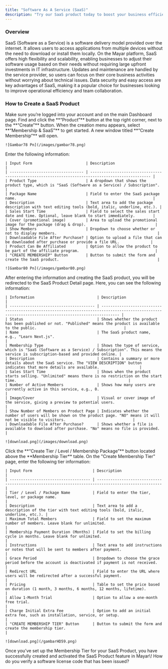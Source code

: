 ```yaml
---
title: "Software As A Service (SaaS)"
description: "Try our SaaS product today to boost your business efficiency with an innovative and easy-to-use solution!"
---
```


### Overview

SaaS (Software as a Service) is a software delivery model provided over the internet. It allows users to access applications from multiple devices without the need to download or install them locally. On the Mayar platform, SaaS offers high flexibility and scalability, enabling businesses to adjust their software usage based on their needs without requiring large upfront investments in IT infrastructure. Updates and maintenance are handled by the service provider, so users can focus on their core business activities without worrying about technical issues. Data security and easy access are key advantages of SaaS, making it a popular choice for businesses looking to improve operational efficiency and team collaboration.

### How to Create a SaaS Product

<Steps>
  <Step title="Log in to Mayar Dashboard">
    Make sure you’re logged into your account and on the main Dashboard page.
  </Step>
  <Step title="Click the “Product” Button">
    Find and click the **“Product”** button at the top right corner, next to the **“Create”** button.
  </Step>
  <Step title="Select “Membership & SaaS">
    When the creation menu appears, select **“Membership & SaaS”** to get started. A new window titled **“Create Membership”** will open.

    ![Gambar78 Pn](/images/gambar78.png)
  </Step>
  <Step title="Fill in SaaS Product Details">
    Enter the following information:

    | Input Form                        | Description                                                                                       |
    | --------------------------------- | ------------------------------------------------------------------------------------------------- |
    | Product Type                      | A dropdown that shows the product type, which is "SaaS (Software as a Service) / Subscription".   |
    | Package Name                      | Field to enter the SaaS package name.                                                             |
    | Description                       | Text area to add the package description with text editing tools (bold, italic, underline, etc.). |
    | Sales Start Time                  | Field to select the sales start date and time. Optional, leave blank to start immediately.        |
    | Cover (promotional image)         | Area to upload the promotional image for the package (drag & drop).                               |
    | Show Members                      | Dropdown to choose whether or not to display members.                                             |
    | Downloadable File After Purchase? | Option to upload a file that can be downloaded after purchase or provide a file URL.              |
    | Product Can Be Affiliated         | Option to allow the product to be part of the affiliate program.                                  |
    | "CREATE MEMBERSHIP" Button        | Button to submit the form and create the SaaS product.                                            |

    ![Gambar80 Pn](/images/gambar80.png)
  </Step>
  <Step title="Access SaaS Product Detail Page">
    After entering the information and creating the SaaS product, you will be redirected to the SaaS Product Detail page. Here, you can see the following information:

    | Information                            | Description                                                                                                                                          |
    | -------------------------------------- | ---------------------------------------------------------------------------------------------------------------------------------------------------- |
    | Status                                 | Shows whether the product has been published or not. "Published" means the product is available to the public.                                       |
    | Name                                   | The SaaS product name, e.g., "Learn Next.js".                                                                                                        |
    | Membership Type                        | Shows the type of service, which is "SaaS (Software as a Service) / Subscription". This means the service is subscription-based and provided online. |
    | Description                            | Contains a summary or more details about the SaaS service. The "VIEW DESCRIPTION" button indicates that more details are available.                  |
    | Sales Start Time                       | Shows when the product starts selling. "Unlimited" means there is no restriction on the start time.                                                  |
    | Number of Active Members               | Shows how many users are currently active in this service, e.g., 0.                                                                                  |
    | Image/Cover                            | Visual or cover image of the service, giving a preview to potential users.                                                                           |
    | Show Number of Members on Product Page | Indicates whether the number of users will be shown on the product page. "NO" means it will not be visible to visitors.                              |
    | Downloadable File After Purchase?      | Shows whether a file is available to download after purchase. "No" means no file is provided.                                                        |

    ![download.png](/images/download.png)
  </Step>
  <Step title="Create SaaS Product Tiers">
    Click the **“Create Tier / Level / Membership Package”** button located above the **Membership Tier** table.
  </Step>
  <Step title="Fill in Tier Details">
    On the "Create Membership Tier" page, enter the following tier information:

    | Input Form                           | Description                                                                                         |
    | ------------------------------------ | --------------------------------------------------------------------------------------------------- |
    | Tier / Level / Package Name          | Field to enter the tier, level, or package name.                                                    |
    | Description                          | Text area to add a description of the tier with text editing tools (bold, italic, underline, etc.). |
    | Maximum Total Members                | Field to set the maximum number of members. Leave blank for unlimited.                              |
    | Membership Payment Duration (Months) | Field to set the billing cycle in months. Leave blank for unlimited.                                |
    | Instructions                         | Text area to add instructions or notes that will be sent to members after payment.                  |
    | Grace Period                         | Dropdown to choose the grace period before the account is deactivated if payment is not received.   |
    | Redirect URL                         | Field to enter the URL where users will be redirected after a successful payment.                   |
    | Pricing                              | Table to set the price based on duration (1 month, 3 months, 6 months, 12 months, lifetime).        |
    | Allow 1-Month Trial                  | Option to allow a one-month free trial.                                                             |
    | Charge Initial Extra Fee             | Option to add an initial extra fee, such as installation, service, or setup.                        |
    | "CREATE MEMBERSHIP TIER" Button      | Button to submit the form and create the membership tier.                                           |

    ![download.png](/gambarHD59.png)
  </Step>
  <Step title="Finish">
    Once you’ve set up the Membership Tier for your SaaS Product, you have successfully created and activated the SaaS Product feature in Mayar\!
  </Step>
</Steps>

<Info>
  How do you verify a software license code that has been issued?
</Info>